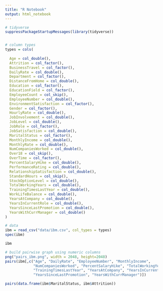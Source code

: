 ```yaml
---
title: "R Notebook"
output: html_notebook
---
```


```r
# tidyverse
suppressPackageStartupMessages(library(tidyverse))


# column types
types = cols(
  
  Age = col_double(),
  Attrition = col_factor(),
  BusinessTravel = col_factor(),
  DailyRate = col_double(),
  Department = col_factor(),
  DistanceFromHome = col_double(),
  Education = col_factor(),
  EducationField = col_factor(),
  EmployeeCount = col_skip(),
  EmployeeNumber = col_double(),
  EnvironmentSatisfaction = col_factor(),
  Gender = col_factor(),
  HourlyRate = col_double(),
  JobInvolvement = col_double(),
  JobLevel = col_double(),
  JobRole = col_factor(),
  JobSatisfaction = col_double(),
  MaritalStatus = col_factor(),
  MonthlyIncome = col_double(),
  MonthlyRate = col_double(),
  NumCompaniesWorked = col_double(),
  Over18 = col_skip(),
  OverTime = col_factor(),
  PercentSalaryHike = col_double(),
  PerformanceRating = col_double(),
  RelationshipSatisfaction = col_double(),
  StandardHours = col_skip(),
  StockOptionLevel = col_double(),
  TotalWorkingYears = col_double(),
  TrainingTimesLastYear = col_double(),
  WorkLifeBalance = col_double(),
  YearsAtCompany = col_double(),
  YearsInCurrentRole = col_double(),
  YearsSinceLastPromotion = col_double(),
  YearsWithCurrManager = col_double()
)

# data
ibm = read_csv("data/ibm.csv", col_types = types)
spec(ibm)
```

```r
ibm
```

```r
# build pairwise graph using numeric columns
png("pairs_ibm.png", width = 2048, height=2048)
pairs(ibm[,c("Age", "DailyRate", "EmployeeNumber", "MonthlyIncome", 
             "NumCompaniesWorked", "PercentSalaryHike", "TotalWorkingYears",
             "TrainingTimesLastYear", "YearsAtCompany", "YearsInCurrentRole", 
             "YearsSinceLastPromotion", "YearsWithCurrManager")])
```


```r
pairs(data.frame(ibm$MaritalStatus, ibm$Attrition))
```

